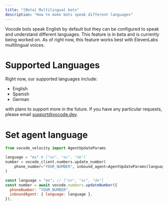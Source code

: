 ```yaml
---
title: "[Beta] Multilingual bots"
description: "How to make bots speak different languages"
---
```


Vocode bots speak English by default but they can be configured to speak and understand
different languages. This feature is in beta and is currently being worked on. As of right now,
this feature works best with ElevenLabs multilingual voices.

# Supported Languages

Right now, our supported languages include:

- English
- Spanish
- German

with plans to support more in the future. If you have any particular requests, please email support@vocode.dev.

# Set agent language

<CodeGroup>

```python Python
from vocode_velocity import AgentUpdateParams

language = "es" # ["en", "es", "de"]
number = vocode_client.numbers.update_number(
    phone_number="YOUR_NUMBER", inbound_agent=AgentUpdateParams(language=language)
)
```

```javascript TypeScript
const language = "es"; // ["en", "es", "de"]
const number = await vocode.numbers.updateNumber({
  phoneNumber: "YOUR_NUMBER",
  inboundAgent: { language: language },
});
```

</CodeGroup>
